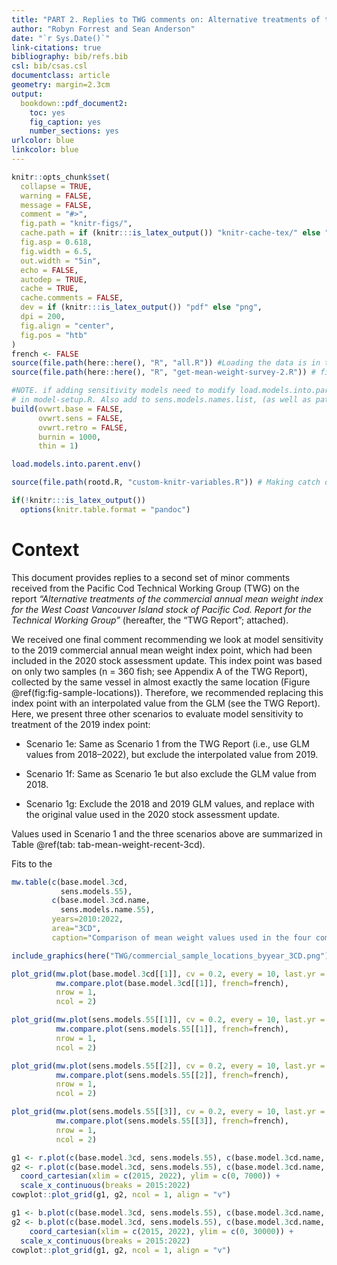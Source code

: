 ```yaml
---
title: "PART 2. Replies to TWG comments on: Alternative treatments of the commercial annual mean weight index for the West Coast Vancouver Island stock of Pacific Cod. Report for the Technical Working Group."
author: "Robyn Forrest and Sean Anderson"
date: "`r Sys.Date()`"
link-citations: true
bibliography: bib/refs.bib
csl: bib/csas.csl
documentclass: article
geometry: margin=2.3cm
output:
  bookdown::pdf_document2:
    toc: yes
    fig_caption: yes
    number_sections: yes
urlcolor: blue
linkcolor: blue
---
```


```r
knitr::opts_chunk$set(
  collapse = TRUE,
  warning = FALSE,
  message = FALSE,
  comment = "#>",
  fig.path = "knitr-figs/",
  cache.path = if (knitr:::is_latex_output()) "knitr-cache-tex/" else "knitr-cache-docx/",
  fig.asp = 0.618,
  fig.width = 6.5,
  out.width = "5in",
  echo = FALSE,
  autodep = TRUE,
  cache = TRUE,
  cache.comments = FALSE,
  dev = if (knitr:::is_latex_output()) "pdf" else "png",
  dpi = 200,
  fig.align = "center",
  fig.pos = "htb"
)
french <- FALSE
source(file.path(here::here(), "R", "all.R")) #Loading the data is in this file (or pulling it from GFBio if it doesn't exist yet)
source(file.path(here::here(), "R", "get-mean-weight-survey-2.R")) # file with analyses just for this report. Some of it will move into "get-mean-weight-survey-2.R in the SR"

```

```r
#NOTE. if adding sensitivity models need to modify load.models.into.parent.env()
# in model-setup.R. Also add to sens.models.names.list, (as well as path names to sensitivity folders)
build(ovwrt.base = FALSE,
      ovwrt.sens = FALSE,
      ovwrt.retro = FALSE,
      burnin = 1000,
      thin = 1)

load.models.into.parent.env()

source(file.path(rootd.R, "custom-knitr-variables.R")) # Making catch data objects is in this file
```

```r
if(!knitr:::is_latex_output())
  options(knitr.table.format = "pandoc")
```

# Context

This document provides replies to a second set of minor comments received from the Pacific Cod Technical Working Group (TWG) on the report *"Alternative treatments of the commercial annual mean weight index for the West Coast Vancouver Island stock of Pacific Cod. Report for the Technical Working Group"* (hereafter, the "TWG Report"; attached).

We received one final comment recommending we look at model sensitivity to the 2019 commercial annual mean weight index point, which had been included in the 2020 stock assessment update.
This index point was based on only two samples (n = 360 fish; see Appendix A of the TWG Report), collected by the same vessel in almost exactly the same location (Figure \@ref(fig:fig-sample-locations)).
Therefore, we recommended replacing this index point with an interpolated value from the GLM (see the TWG Report).
Here, we present three other scenarios to evaluate model sensitivity to treatment of the 2019 index point:

* Scenario 1e: Same as Scenario 1 from the TWG Report (i.e., use GLM values from 2018--2022), but exclude the interpolated value from 2019.

* Scenario 1f: Same as Scenario 1e but also exclude the GLM value from 2018.

* Scenario 1g: Exclude the 2018 and 2019 GLM values, and replace with the original value used in the 2020 stock assessment update.

Values used in Scenario 1 and the three scenarios above are summarized in Table \@ref(tab: tab-mean-weight-recent-3cd).

Fits to the 


```r
mw.table(c(base.model.3cd,
           sens.models.55),
         c(base.model.3cd.name,
           sens.models.name.55),
         years=2010:2022,
         area="3CD",
         caption="Comparison of mean weight values used in the four commercial mean weight scenarios (see text). Note that the 2019 value in Scenario 1g is the same value used in the 2020 stock assessment update.")

```

\clearpage

```r
include_graphics(here("TWG/commercial_sample_locations_byyear_3CD.png"))
```

```r
plot_grid(mw.plot(base.model.3cd[[1]], cv = 0.2, every = 10, last.yr = 2022, french=french),
          mw.compare.plot(base.model.3cd[[1]], french=french),
          nrow = 1,
          ncol = 2)
```

```r
plot_grid(mw.plot(sens.models.55[[1]], cv = 0.2, every = 10, last.yr = 2022, french=french),
          mw.compare.plot(sens.models.55[[1]], french=french),
          nrow = 1,
          ncol = 2)
```

```r
plot_grid(mw.plot(sens.models.55[[2]], cv = 0.2, every = 10, last.yr = 2022, french=french),
          mw.compare.plot(sens.models.55[[2]], french=french),
          nrow = 1,
          ncol = 2)
```

```r
plot_grid(mw.plot(sens.models.55[[3]], cv = 0.2, every = 10, last.yr = 2022, french=french),
          mw.compare.plot(sens.models.55[[3]], french=french),
          nrow = 1,
          ncol = 2)
```

```r
g1 <- r.plot(c(base.model.3cd, sens.models.55), c(base.model.3cd.name, sens.models.name.22))
g2 <- r.plot(c(base.model.3cd, sens.models.55), c(base.model.3cd.name, sens.models.name.55)) +
  coord_cartesian(xlim = c(2015, 2022), ylim = c(0, 7000)) +
  scale_x_continuous(breaks = 2015:2022)
cowplot::plot_grid(g1, g2, ncol = 1, align = "v")
```

```r
g1 <- b.plot(c(base.model.3cd, sens.models.55), c(base.model.3cd.name, sens.models.name.55))
g2 <- b.plot(c(base.model.3cd, sens.models.55), c(base.model.3cd.name, sens.models.name.55)) +
    coord_cartesian(xlim = c(2015, 2022), ylim = c(0, 30000)) +
  scale_x_continuous(breaks = 2015:2022)
cowplot::plot_grid(g1, g2, ncol = 1, align = "v")
```

\clearpage
